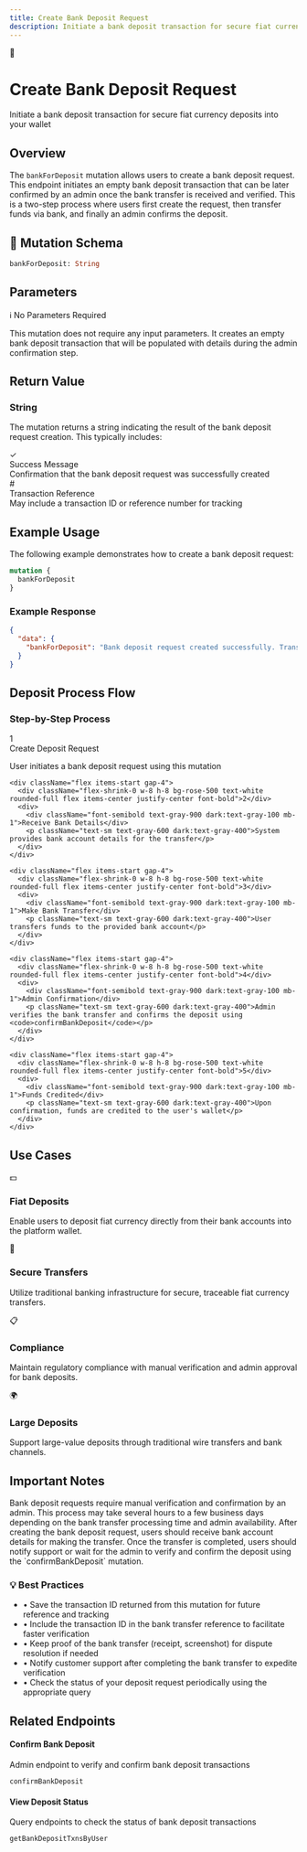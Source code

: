 ```yaml
---
title: Create Bank Deposit Request
description: Initiate a bank deposit transaction for secure fiat currency deposits into your wallet
---
```



<div className="relative overflow-hidden rounded-2xl bg-gradient-to-br from-rose-500 via-pink-500 to-fuchsia-500 p-8 shadow-2xl mb-8">
  <div className="absolute inset-0 bg-grid-white/10"></div>
  <div className="relative">
    <div className="flex items-center gap-3 mb-4">
      <div className="p-3 bg-white/20 backdrop-blur-sm rounded-xl">
        <span className="text-4xl">🏦</span>
      </div>
      <div>
        <h1 className="text-3xl font-bold text-white mb-2">Create Bank Deposit Request</h1>
        <p className="text-rose-50 text-lg">Initiate a bank deposit transaction for secure fiat currency deposits into your wallet</p>
      </div>
    </div>
  </div>
</div>

## Overview

The `bankForDeposit` mutation allows users to create a bank deposit request. This endpoint initiates an empty bank deposit transaction that can be later confirmed by an admin once the bank transfer is received and verified. This is a two-step process where users first create the request, then transfer funds via bank, and finally an admin confirms the deposit.

<div className="mt-8 p-6 bg-gradient-to-br from-rose-50 to-pink-50 dark:from-rose-950/30 dark:to-pink-950/30 rounded-xl border border-rose-200 dark:border-rose-800">
  <h2 className="text-xl font-semibold mb-4 text-rose-900 dark:text-rose-100 flex items-center gap-2">
    <span>🔧</span> Mutation Schema
  </h2>

```graphql
bankForDeposit: String
```
</div>

## Parameters

<div className="grid gap-4 mt-6">
  <div className="p-5 bg-white dark:bg-gray-950 rounded-lg border-l-4 border-gray-400 shadow-sm">
    <div className="flex items-center gap-2 mb-2">
      <span className="text-gray-500 text-lg">ℹ️</span>
      <span className="text-lg font-semibold text-gray-900 dark:text-gray-100">No Parameters Required</span>
    </div>
    <p className="text-gray-700 dark:text-gray-300">This mutation does not require any input parameters. It creates an empty bank deposit transaction that will be populated with details during the admin confirmation step.</p>
  </div>
</div>

## Return Value

<div className="mt-6 p-6 bg-gradient-to-br from-gray-50 to-gray-100 dark:from-gray-900 dark:to-gray-950 rounded-xl border border-gray-200 dark:border-gray-800">
  <h3 className="text-lg font-semibold mb-3 text-gray-900 dark:text-gray-100">String</h3>
  <p className="text-gray-700 dark:text-gray-300 mb-4">The mutation returns a string indicating the result of the bank deposit request creation. This typically includes:</p>

  <div className="space-y-3">
    <div className="flex items-start gap-3 p-3 bg-white dark:bg-gray-950 rounded-lg">
      <span className="text-rose-500 text-xl">✓</span>
      <div>
        <div className="font-semibold text-rose-600 dark:text-rose-400 mb-1">Success Message</div>
        <span className="text-sm text-gray-600 dark:text-gray-400">Confirmation that the bank deposit request was successfully created</span>
      </div>
    </div>
    <div className="flex items-start gap-3 p-3 bg-white dark:bg-gray-950 rounded-lg">
      <span className="text-rose-500 text-xl">#</span>
      <div>
        <div className="font-semibold text-rose-600 dark:text-rose-400 mb-1">Transaction Reference</div>
        <span className="text-sm text-gray-600 dark:text-gray-400">May include a transaction ID or reference number for tracking</span>
      </div>
    </div>
  </div>
</div>

## Example Usage

<Callout title="Example Mutation" type="info">
The following example demonstrates how to create a bank deposit request:
</Callout>

```graphql
mutation {
  bankForDeposit
}
```

### Example Response

```json
{
  "data": {
    "bankForDeposit": "Bank deposit request created successfully. Transaction ID: BDT_123456789"
  }
}
```

## Deposit Process Flow

<div className="mt-6 p-6 bg-gradient-to-br from-rose-50 to-pink-50 dark:from-rose-950/30 dark:to-pink-950/30 rounded-xl border border-rose-200 dark:border-rose-800">
  <h3 className="text-lg font-semibold mb-4 text-rose-900 dark:text-rose-100">Step-by-Step Process</h3>

  <div className="space-y-4">
    <div className="flex items-start gap-4">
      <div className="flex-shrink-0 w-8 h-8 bg-rose-500 text-white rounded-full flex items-center justify-center font-bold">1</div>
      <div>
        <div className="font-semibold text-gray-900 dark:text-gray-100 mb-1">Create Deposit Request</div>
        <p className="text-sm text-gray-600 dark:text-gray-400">User initiates a bank deposit request using this mutation</p>
      </div>
    </div>

    <div className="flex items-start gap-4">
      <div className="flex-shrink-0 w-8 h-8 bg-rose-500 text-white rounded-full flex items-center justify-center font-bold">2</div>
      <div>
        <div className="font-semibold text-gray-900 dark:text-gray-100 mb-1">Receive Bank Details</div>
        <p className="text-sm text-gray-600 dark:text-gray-400">System provides bank account details for the transfer</p>
      </div>
    </div>

    <div className="flex items-start gap-4">
      <div className="flex-shrink-0 w-8 h-8 bg-rose-500 text-white rounded-full flex items-center justify-center font-bold">3</div>
      <div>
        <div className="font-semibold text-gray-900 dark:text-gray-100 mb-1">Make Bank Transfer</div>
        <p className="text-sm text-gray-600 dark:text-gray-400">User transfers funds to the provided bank account</p>
      </div>
    </div>

    <div className="flex items-start gap-4">
      <div className="flex-shrink-0 w-8 h-8 bg-rose-500 text-white rounded-full flex items-center justify-center font-bold">4</div>
      <div>
        <div className="font-semibold text-gray-900 dark:text-gray-100 mb-1">Admin Confirmation</div>
        <p className="text-sm text-gray-600 dark:text-gray-400">Admin verifies the bank transfer and confirms the deposit using <code>confirmBankDeposit</code></p>
      </div>
    </div>

    <div className="flex items-start gap-4">
      <div className="flex-shrink-0 w-8 h-8 bg-rose-500 text-white rounded-full flex items-center justify-center font-bold">5</div>
      <div>
        <div className="font-semibold text-gray-900 dark:text-gray-100 mb-1">Funds Credited</div>
        <p className="text-sm text-gray-600 dark:text-gray-400">Upon confirmation, funds are credited to the user's wallet</p>
      </div>
    </div>
  </div>
</div>

## Use Cases

<div className="grid md:grid-cols-2 gap-4 mt-6">
  <div className="p-5 bg-gradient-to-br from-rose-50 to-pink-50 dark:from-rose-950/20 dark:to-pink-950/20 rounded-xl border border-rose-200 dark:border-rose-800 hover:shadow-lg transition-shadow">
    <div className="text-2xl mb-3">💵</div>
    <h3 className="font-semibold text-lg mb-2 text-rose-900 dark:text-rose-100">Fiat Deposits</h3>
    <p className="text-sm text-gray-700 dark:text-gray-300">Enable users to deposit fiat currency directly from their bank accounts into the platform wallet.</p>
  </div>

  <div className="p-5 bg-gradient-to-br from-rose-50 to-pink-50 dark:from-rose-950/20 dark:to-pink-950/20 rounded-xl border border-rose-200 dark:border-rose-800 hover:shadow-lg transition-shadow">
    <div className="text-2xl mb-3">🔐</div>
    <h3 className="font-semibold text-lg mb-2 text-rose-900 dark:text-rose-100">Secure Transfers</h3>
    <p className="text-sm text-gray-700 dark:text-gray-300">Utilize traditional banking infrastructure for secure, traceable fiat currency transfers.</p>
  </div>

  <div className="p-5 bg-gradient-to-br from-rose-50 to-pink-50 dark:from-rose-950/20 dark:to-pink-950/20 rounded-xl border border-rose-200 dark:border-rose-800 hover:shadow-lg transition-shadow">
    <div className="text-2xl mb-3">📋</div>
    <h3 className="font-semibold text-lg mb-2 text-rose-900 dark:text-rose-100">Compliance</h3>
    <p className="text-sm text-gray-700 dark:text-gray-300">Maintain regulatory compliance with manual verification and admin approval for bank deposits.</p>
  </div>

  <div className="p-5 bg-gradient-to-br from-rose-50 to-pink-50 dark:from-rose-950/20 dark:to-pink-950/20 rounded-xl border border-rose-200 dark:border-rose-800 hover:shadow-lg transition-shadow">
    <div className="text-2xl mb-3">🌍</div>
    <h3 className="font-semibold text-lg mb-2 text-rose-900 dark:text-rose-100">Large Deposits</h3>
    <p className="text-sm text-gray-700 dark:text-gray-300">Support large-value deposits through traditional wire transfers and bank channels.</p>
  </div>
</div>

## Important Notes

<Callout title="Manual Verification Required" type="warn">
Bank deposit requests require manual verification and confirmation by an admin. This process may take several hours to a few business days depending on the bank transfer processing time and admin availability.
</Callout>

<Callout title="Next Steps" type="info">
After creating the bank deposit request, users should receive bank account details for making the transfer. Once the transfer is completed, users should notify support or wait for the admin to verify and confirm the deposit using the `confirmBankDeposit` mutation.
</Callout>

<div className="mt-6 p-5 bg-gradient-to-r from-rose-50 to-pink-50 dark:from-rose-950/20 dark:to-pink-950/20 border-l-4 border-rose-500 rounded-r-xl">
  <h3 className="font-semibold text-rose-900 dark:text-rose-100 mb-2 flex items-center gap-2">
    <span>💡</span> Best Practices
  </h3>
  <ul className="space-y-2 text-sm text-gray-700 dark:text-gray-300">
    <li className="flex items-start gap-2">
      <span className="text-rose-500 mt-1">•</span>
      <span>Save the transaction ID returned from this mutation for future reference and tracking</span>
    </li>
    <li className="flex items-start gap-2">
      <span className="text-rose-500 mt-1">•</span>
      <span>Include the transaction ID in the bank transfer reference to facilitate faster verification</span>
    </li>
    <li className="flex items-start gap-2">
      <span className="text-rose-500 mt-1">•</span>
      <span>Keep proof of the bank transfer (receipt, screenshot) for dispute resolution if needed</span>
    </li>
    <li className="flex items-start gap-2">
      <span className="text-rose-500 mt-1">•</span>
      <span>Notify customer support after completing the bank transfer to expedite verification</span>
    </li>
    <li className="flex items-start gap-2">
      <span className="text-rose-500 mt-1">•</span>
      <span>Check the status of your deposit request periodically using the appropriate query</span>
    </li>
  </ul>
</div>

## Related Endpoints

<div className="mt-6 grid md:grid-cols-2 gap-4">
  <div className="p-4 bg-white dark:bg-gray-950 rounded-lg border border-gray-200 dark:border-gray-800">
    <h4 className="font-semibold text-rose-700 dark:text-rose-400 mb-2">Confirm Bank Deposit</h4>
    <p className="text-sm text-gray-600 dark:text-gray-400">Admin endpoint to verify and confirm bank deposit transactions</p>
    <code className="text-xs text-gray-500 mt-2 block">confirmBankDeposit</code>
  </div>

  <div className="p-4 bg-white dark:bg-gray-950 rounded-lg border border-gray-200 dark:border-gray-800">
    <h4 className="font-semibold text-rose-700 dark:text-rose-400 mb-2">View Deposit Status</h4>
    <p className="text-sm text-gray-600 dark:text-gray-400">Query endpoints to check the status of bank deposit transactions</p>
    <code className="text-xs text-gray-500 mt-2 block">getBankDepositTxnsByUser</code>
  </div>
</div>
